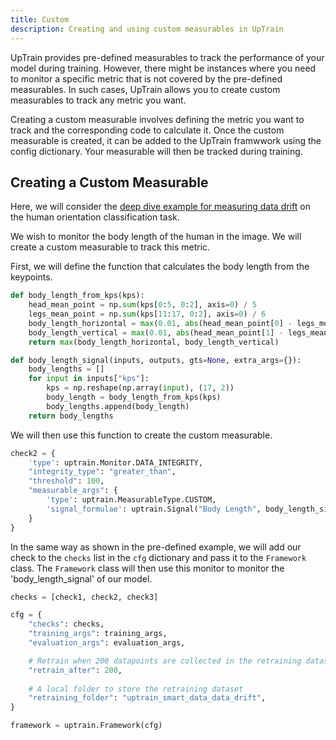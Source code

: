 ```yaml
---
title: Custom 
description: Creating and using custom measurables in UpTrain
---
```


UpTrain provides pre-defined measurables to track the performance of your model during training. However, there might be instances where you need to monitor a specific metric that is not covered by the pre-defined measurables. In such cases, UpTrain allows you to create custom measurables to track any metric you want.

Creating a custom measurable involves defining the metric you want to track and the corresponding code to calculate it. Once the custom measurable is created, it can be added to the UpTrain framwwork using the config dictionary. Your measurable will then be tracked during training.

## Creating a Custom Measurable

Here, we will consider the [deep dive example for measuring data drift](https://github.com/uptrain-ai/uptrain/blob/55e1003a268e297bb1ce4d2891d43017025b4b38/examples/human_orientation_classification/deepdive_examples/uptrain_data_drift_custom_measures.ipynb)  on the human orientation classification task.

We wish to monitor the body length of the human in the image. We will create a custom measurable to track this metric. 

First, we will define the function that calculates the body length from the keypoints. 

```python
def body_length_from_kps(kps):
    head_mean_point = np.sum(kps[0:5, 0:2], axis=0) / 5
    legs_mean_point = np.sum(kps[11:17, 0:2], axis=0) / 6
    body_length_horizontal = max(0.01, abs(head_mean_point[0] - legs_mean_point[0]))
    body_length_vertical = max(0.01, abs(head_mean_point[1] - legs_mean_point[1]))
    return max(body_length_horizontal, body_length_vertical)

def body_length_signal(inputs, outputs, gts=None, extra_args={}):
    body_lengths = []
    for input in inputs["kps"]:
        kps = np.reshape(np.array(input), (17, 2))
        body_length = body_length_from_kps(kps)
        body_lengths.append(body_length)
    return body_lengths
```

We will then use this function to create the custom measurable. 

```python
check2 = {
    'type': uptrain.Monitor.DATA_INTEGRITY,
    "integrity_type": "greater_than",
    "threshold": 100,
    "measurable_args": {
        'type': uptrain.MeasurableType.CUSTOM,
        'signal_formulae': uptrain.Signal("Body Length", body_length_signal),
    }
}
```

In the same way as shown in the pre-defined example, we will add our check to the  `checks` list in the `cfg` dictionary and pass it to the `Framework` class. The `Framework` class will then use this monitor to monitor the 'body_length_signal' of our model.

```python
checks = [check1, check2, check3]

cfg = {
    "checks": checks, 
    "training_args": training_args,
    "evaluation_args": evaluation_args,

    # Retrain when 200 datapoints are collected in the retraining dataset
    "retrain_after": 200,
    
    # A local folder to store the retraining dataset
    "retraining_folder": "uptrain_smart_data_data_drift",
}

framework = uptrain.Framework(cfg)
```